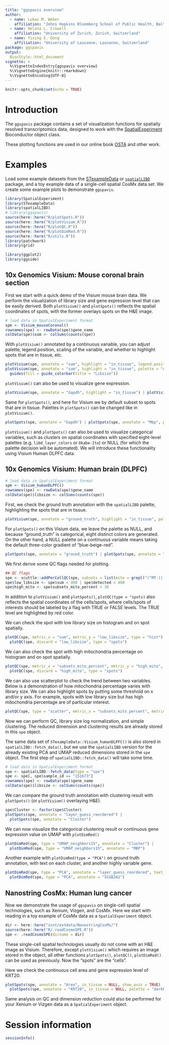 ```yaml
---
title: "ggspavis overview"
author: 
  - name: Lukas M. Weber
    affiliation: "Johns Hopkins Bloomberg School of Public Health, Baltimore, USA"
  - name: Helena L. Crowell
    affiliation: "University of Zurich, Zurich, Switzerland"
  - name: Yixing E. Dong
    affiliation: "University of Lausanne, Lausanne, Switzerland"
package: ggspavis
output: 
  BiocStyle::html_document
vignette: >
  %\VignetteIndexEntry{ggspavis overview}
  %\VignetteEngine{knitr::rmarkdown}
  %\VignetteEncoding{UTF-8}
---
```


```r
knitr::opts_chunk$set(echo = TRUE)
```

# Introduction

The `ggspavis` package contains a set of visualization functions for spatially resolved transcriptomics data, designed to work with the [SpatialExperiment](https://bioconductor.org/packages/SpatialExperiment) Bioconductor object class.

These plotting functions are used in our online book [OSTA](https://lmweber.org/OSTA-book/) and other work.

# Examples

Load some example datasets from the [STexampleData](https://bioconductor.org/packages/STexampleData) or [`spatialLIBD`](https://research.libd.org/spatialLIBD/) package, and a toy example data of a single-cell spatial CosMx data set. We create some example plots to demonstrate `ggspavis`.

```r
library(SpatialExperiment)
library(STexampleData)
library(spatialLIBD)
# library(ggspavis)
source(here::here("R/plotSpots.R"))
source(here::here("R/plotVisium.R"))
source(here::here("R/plotQC.R"))
source(here::here("R/plotDimRed.R"))
source(here::here("R/utils.R"))
library(patchwork)
library(grid)

library(ggplot2)
library(ggside)
```

## 10x Genomics Visium: Mouse coronal brain section

First we start with a quick demo of the Visium mouse brain data. We perform the visualization of library size and gene expression level that can be easily derived. Both `plotVisium()` and `plotSpots()` reflects the spatial coordinates of spots, with the former overlays spots on the H&E image.

```r
# load data in SpatialExperiment format
spe <- Visium_mouseCoronal()
rownames(spe) <- rowData(spe)$gene_name
colData(spe)$sum <- colSums(counts(spe))
```

With `plotVisium()` annotated by a continuous variable, you can adjust palette, legend.position, scaling of the variable, and whether to highlight spots that are in tissue, etc.

```r
plotVisium(spe, annotate = "sum", highlight = "in_tissue", legend.position = "left") |
plotVisium(spe, annotate = "sum", highlight = "in_tissue", palette = "darkred")+
  guides(fill = guide_colorbar(title = "Libsize"))
```

`plotVisium()` can also be used to visualize gene expression.

```r
plotVisium(spe, annotate = "Gapdh", highlight = "in_tissue") | plotVisium(spe, annotate = "Mbp", highlight = "in_tissue")
```

Same for `plotSpots()`, and here for Visium we by default subset to spots that are in tissue. Palettes in `plotSpots()` can be changed like in `plotVisium()`.

```r
plotSpots(spe, annotate = "Gapdh") | plotSpots(spe, annotate = "Mbp", palette = "viridis")
```

`plotVisium()` and `plotSpots()` can also be used to visualize categorical variables, such as clusters on spatial coordinates with specified eight-level palettes (e.g. `libd_layer_colors` or `Okabe-Ito`) or NULL (for which the palette decision will be automated). We will introduce these functionality using Visium Human DLPFC data.

## 10x Genomics Visium: Human brain (DLPFC)
```r
# load data in SpatialExperiment format
spe <- Visium_humanDLPFC()
rownames(spe) <- rowData(spe)$gene_name
colData(spe)$libsize <- colSums(counts(spe))
```

First, we check the ground truth annotation with the `spatialLIBD` palette, highlighting the spots that are in tissue.

```r
plotVisium(spe, annotate = "ground_truth", highlight = "in_tissue", palette = "libd_layer_colors")
```

For `plotSpots()` on this Visium data, we leave the palette as NULL, and because "ground_truth" is categorical, eight distinct colors are generated. On the other hand, a NULL palette on a continuous variable means taking the default three-color gradient of "blue-beige-red".

```r
plotSpots(spe, annotate = "ground_truth") | plotSpots(spe, annotate = "libsize") + ggtitle("Library size")
```

We first derive some QC flags needed for plotting.

```r
## QC flags
spe <- scuttle::addPerCellQC(spe, subsets = list(mito = grepl("(^MT-)|(^mt-)", rowData(spe)$gene_name)))
spe$low_libsize <- spe$sum < 400 | spe$detected < 400
spe$high_mito <- spe$subsets_mito_percent > 30
```

In addition to `plotVisium()` and `plotSpots()`, `plotQC(type = "spots)` also reflects the spatial coordinates of the cells/spots, where cells/spots of interests should be labeled by a flag with TRUE or FALSE levels. The TRUE level are highlighted by red color.

We can check the spot with low library size on histogram and on spot spatially.

```r
plotQC(spe, metric_x = "sum", metric_y = "low_libsize", type = "hist") | 
  plotQC(spe, discard = "low_libsize", type = "spots")
```

We can also check the spot with high mitochondria percentage on histogram and on spot spatially.

```r
plotQC(spe, metric_x = "subsets_mito_percent", metric_y = "high_mito", type = "hist") | 
  plotQC(spe, discard = "high_mito", type = "spots")
```

We can also use scatterplot to check the trend between two variables. Below is a demonstration of how mitochondria percentage varies with library size. We can also highlight spots by putting some threshold on x and/or y axis. For example, spots with low library size but has high mitochondria percentage are of particular interest.

```r
plotQC(spe, type = "scatter", metric_x = "subsets_mito_percent", metric_y = "sum", threshold_x = 30, threshold_y = 400)
```

Now we can perform QC, library size log normalization, and simple clustering. The reduced dimension and clustering results are already stored in this `spe` object.

The same data set of `STexampleData::Visium_humanDLPFC()` is also stored in `spatialLIBD::fetch_data()`, but we use the `spatialLIBD` version for the already existing PCA and UMAP reduced dimensions stored in the `spe` object. The first step of `spatialLIBD::fetch_data()` will take some time.

```r
# load data in SpatialExperiment format
spe <- spatialLIBD::fetch_data(type = "spe")
spe <- spe[, spe$sample_id == "151673"]
rownames(spe) <- rowData(spe)$gene_name
colData(spe)$libsize <- colSums(counts(spe))
```

We can compare the ground truth annotation with clustering result with `plotSpots()` (or `plotVisium()` overlaying H&E).

```r
spe$Cluster <- factor(spe$Cluster)
plotSpots(spe, annotate = "layer_guess_reordered") |
  plotSpots(spe, annotate = "Cluster")
```

We can now visualize the categorical clustering result or continuous gene expression value on UMAP with `plotDimRed()`

```r
plotDimRed(spe, type = "UMAP_neighbors15", annotate = "Cluster") | 
  plotDimRed(spe, type = "UMAP_neighbors15", annotate = "MBP")
```

Another example with `plotDimRed(type = "PCA")` on ground truth annotation, with text on each cluster, and another highly variable gene.

```r
plotDimRed(spe, type = "PCA", annotate = "layer_guess_reordered", text_by = "layer_guess_reordered_short") | 
  plotDimRed(spe, type = "PCA", annotate = "SCGB2A2")
```

## Nanostring CosMx: Human lung cancer

Now we demonstrate the usage of `ggspavis` on single-cell spatial technologies, such as Xenium, Vizgen, and CosMx. Here we start with reading in a toy example of CosMx data as a `SpatialExperiment` object.

```r
dir <- here::here("inst/extdata/NanostringCosMx/")
source(here::here("R/.readCosmxSPE.R"))
spe <- .readCosmxSPE(dirname = dir)
```

These single-cell spatial technologies usually do not come with an H&E image as Visium. Therefore, except `plotVisium()` which requires an image stored in the object, all other functions `plotSpots()`, `plotQC()`, `plotDimRed()` can be used as previously. Now the "spots" are the "cells".

Here we check the continuous cell area and gene expression level of KRT20.

```r
plotSpots(spe, annotate = "Area", in_tissue = NULL, show_axis = TRUE) | 
  plotSpots(spe, annotate = "KRT20", in_tissue = NULL, palette = "darkblue")
```

Same analysis on QC and dimension reduction could also be performed for your Xenium or Vizgen data as a `SpatialExperiment` object.

# Session information

```r
sessionInfo()
```
